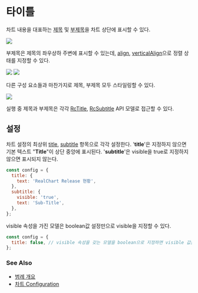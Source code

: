 # 타이틀

차트 내용을 대표하는 [제목](/config/config/title) 및 
[부제목](/config/config/subtitle)을 차트 상단에 표시할 수 있다.

<img src="/images/guide/title-01.png" class="border-img"/>

부제목은 제목의 좌우상하 주변에 표시할 수 있는데, [align](/config/config/subtitle#align), 
[verticalAlign](/config/config/subtitle#verticalAlign)으로 정렬 상태를 지정할 수 있다.<br/>

<img src="/images/guide/title-02.png" class="border-img"/>
<img src="/images/guide/title-03.png" class="border-img"/>

다른 구성 요소들과 마찬가지로 제목, 부제목 모두 스타일링할 수 있다.

<img src="/images/guide/title-04.png" class="border-img"/>

실행 중 제목과 부제목은 각각 [RcTitle](/docs/api/classes/RcTitle), [RcSubtitle](/docs/api/classes/RcSubtitle) API 모델로 접근할 수 있다.

## 설정

차트 설정의 최상위 [title](/config/config/title), [subtitle](/config/config/subtitle) 항목으로 각각 설정한다.
'**title**'은 지정하지 않으면 기본 텍스트 "**Title**"이 상단 중앙에 표시된다.
'**subtitle**'은 visible을 true로 지정하지 않으면 표시되지 않는다.

```js
const config = {
  title: {
    text: 'RealChart Release 현황',
  },
  subtitle: {
    visible: 'true',
    text: 'Sub-Title',
  },
};
```

visible 속성을 가진 모델은 boolean값 설정만으로 visible을 지정할 수 있다.

```js
const config = {
  title: false, // visible 속성을 갖는 모델을 boolean으로 지정하면 visible 값을 설정한다.
};
```

### See Also

- [범례 개요](/guide/legend)
- [차트 Configuration](/config)

